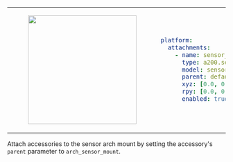 <table>
<tr>
<td>
<center>
<figure>
    <img src={require("./img/sensor_arch_510.png").default} width="250"/>
</figure>
</center>
</td>
<td>

```yaml
platform:
  attachments:
    - name: sensor_arch
      type: a200.sensor_arch
      model: sensor_arch_510
      parent: default_mount
      xyz: [0.0, 0.0, 0.0]
      rpy: [0.0, 0.0, 0.0]
      enabled: true
```
</td>
</tr>
</table>

Attach accessories to the sensor arch mount by setting the accessory's `parent` parameter to `arch_sensor_mount`.
